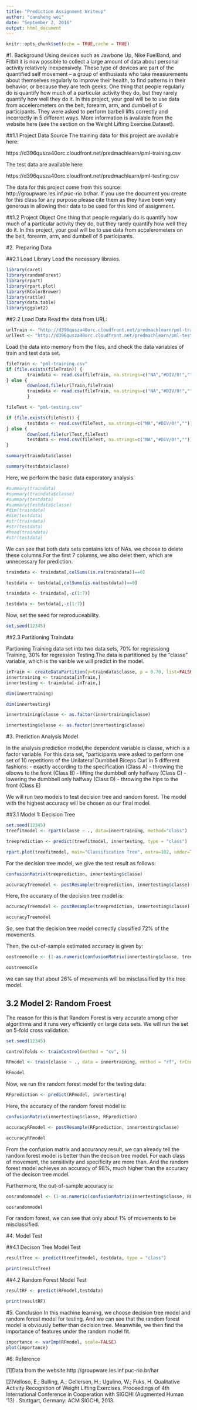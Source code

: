 ```yaml
---
title: "Prediction Assignment Writeup"
author: "cansheng wei"
date: "September 2, 2016"
output: html_document
---
```


```r
knitr::opts_chunk$set(echo = TRUE,cache = TRUE)
```

#1. Background 
Using devices such as Jawbone Up, Nike FuelBand, and Fitbit it is now possible to collect a large amount of data about personal activity relatively inexpensively. These type of devices are part of the quantified self movement – a group of enthusiasts who take measurements about themselves regularly to improve their health, to find patterns in their behavior, or because they are tech geeks. One thing that people regularly do is quantify how much of a particular activity they do, but they rarely quantify how well they do it. In this project, your goal will be to use data from accelerometers on the belt, forearm, arm, and dumbell of 6 participants. They were asked to perform barbell lifts correctly and incorrectly in 5 different ways. More information is available from the website here (see the section on the Weight Lifting Exercise Dataset).

##1.1 Project Data Source
The training data for this project are available here:

https://d396qusza40orc.cloudfront.net/predmachlearn/pml-training.csv

The test data are available here:

https://d396qusza40orc.cloudfront.net/predmachlearn/pml-testing.csv

The data for this project come from this source: http://groupware.les.inf.puc-rio.br/har. If you use the document you create for this class for any purpose please cite them as they have been very generous in allowing their data to be used for this kind of assignment.

##1.2 Project Object
One thing that people regularly do is quantify how much of a particular activity they do, but they rarely quantify how well they do it. In this project, your goal will be to use data from accelerometers on the belt, forearm, arm, and dumbell of 6 participants.

#2. Preparing Data

##2.1 Load Library
Load the necessary libraies.

```r
library(caret)
library(randomForest)
library(rpart)
library(rpart.plot)
library(RColorBrewer)
library(rattle)
library(data.table)
library(ggplot2)
```
##2.2 Load Data
Read the data from URL:
```r
urlTrain <- "http://d396qusza40orc.cloudfront.net/predmachlearn/pml-training.csv"
urlTest <- "http://d396qusza40orc.cloudfront.net/predmachlearn/pml-testing.csv"
```
Load the data into memory from the files, and check the data variables of train and test
data set.
```r
fileTrain <- "pml-training.csv"
if (file.exists(fileTrain)) {
        traindata <- read.csv(fileTrain, na.strings=c("NA","#DIV/0!",""))
} else { 
        download.file(urlTrain,fileTrain)
        traindata <- read.csv(fileTrain, na.strings=c("NA","#DIV/0!",""))
        }                           

fileTest <- "pml-testing.csv"

if (file.exists(fileTest)) {
        testdata <- read.csv(fileTest, na.strings=c("NA","#DIV/0!",""))
} else { 
        download.file(urlTest,fileTest)
        testdata <- read.csv(fileTest, na.strings=c("NA","#DIV/0!",""))
} 

summary(traindata$classe)

summary(testdata$classe)
```
Here, we perform the basic data exporatory analysis.

```r
#summary(traindata)
#summary(traindata$classe)
#summary(testdata)
#summary(testdata$classe)
#dim(traindata)
#dim(testdata)
#str(traindata)
#str(testdata)
#head(traindata)
#str(testdata)
```
We can see that both data sets contains lots of NAs. we choose to delete these columns.For the first 7 columns, we also delet them, which are unnecessary for prediction.
```r
traindata <- traindata[,colSums(is.na(traindata))==0]

testdata <- testdata[,colSums(is.na(testdata))==0]

traindata <- traindata[,-c(1:7)]

testdata <- testdata[,-c(1:7)]

```
Now, set the seed for reproduceability.

```r
set.seed(12345)
```
##2.3 Partitioning Traindata

Partioning Training data set into two data sets, 70% for regressiong Training, 30% for regression Testing.The data is partitioned by the "classe" variable, which is the varible we will predict in the model. 

```r
inTrain <- createDataPartition(y=traindata$classe, p = 0.70, list=FALSE)
innertraining <- traindata[inTrain,]
innertesting <- traindata[-inTrain,]

dim(innertraining)

dim(innertesting)

innertraining$classe <- as.factor(innertraining$classe)

innertesting$classe <- as.factor(innertesting$classe)

```
#3. Prediction Analysis Model

In the analysis prediction model,the dependent variable is classe, which is a factor variable. For this data set, “participants were asked to perform one set of 10 repetitions of the Unilateral Dumbbell Biceps Curl in 5 different fashions: - exactly according to the specification (Class A) - throwing the elbows to the front (Class B) - lifting the dumbbell only halfway (Class C) - lowering the dumbbell only halfway (Class D) - throwing the hips to the front (Class E)

We will run two models to test decision tree and random forest. The model with the highest accuracy will be chosen as our final model.

##3.1 Model 1: Decision Tree

```r
set.seed(12345)
treefitmodel <- rpart(classe ~ ., data=innertraining, method="class")

treeprediction <- predict(treefitmodel, innertesting, type = "class")

rpart.plot(treefitmodel, main="Classification Tree", extra=102, under=TRUE, faclen=0)

```

For the decision tree model, we give the test result as follows:

```r

confusionMatrix(treeprediction, innertesting$classe)

accuracyTreemodel <- postResample(treeprediction, innertesting$classe)

```
Here, the accuracy of the decision tree model is:

```r

accuracyTreemodel <- postResample(treeprediction, innertesting$classe)

accuracyTreemodel

```

So, see that the decision tree model correctly classified 72% of the movements. 

Then, the out-of-sample estimated accuracy is given by:

```r
oostreemodle <- (1-as.numeric(confusionMatrix(innertesting$classe, treeprediction)$overall[1]))

oostreemodle

```
we can say that about 26% of movements will be misclassified by the tree model.


## 3.2 Model 2: Random Froest
The reason for this is that Random Forest is very accurate among other algorithms and it runs very efficiently on large data sets. We will run the set on 5-fold cross validation.

```r
set.seed(12345)

controlfolds <- trainControl(method = "cv", 5)

RFmodel <- train(classe ~ ., data = innertraining, method = "rf", trControl = controlfolds, ntree = 250)

RFmodel

```
Now, we run the random forest model for the testing data:

```r

RFprediction <- predict(RFmodel, innertesting)

```

Here, the accuracy of the random forest model is:

```r

confusionMatrix(innertesting$classe, RFprediction)

accuracyRFmodel <- postResample(RFprediction, innertesting$classe)

accuracyRFmodel

```

From the confusion matrix and accurancy result, we can already tell the random forest model is better than the decison tree model. For each class of movement, the sensitivity and specificity are more than. And the random forest model achieves an accuracy of 98%, much higher than the accuracy of the decison tree model.

Furthermore, the out-of-sample accuracy is:

```r
oosrandommodel <- (1-as.numeric(confusionMatrix(innertesting$classe, RFprediction)$overall[1]))

oosrandommodel

```

For random forest, we can see that only about 1% of movements to be misclassified.

#4. Model Test

##4.1 Decison Tree Model Test
```r
resultTree <- predict(treefitmodel, testdata, type = "class")

print(resultTree)
```
##4.2 Random Forest Model Test

```r
resultRF <- predict(RFmodel,testdata)

print(resultRF)
```

#5. Conclusion
In this machine learning, we choose decision tree model and random forest model for testing. And we can see that the random forest model is obviously better than decision tree. Meanwhile, we then find the importance of features under the random model fit.

```r
importance <- varImp(RFmodel, scale=FALSE)
plot(importance)
```

#6. Reference

[1]Data from the website:http://groupware.les.inf.puc-rio.br/har

[2]Velloso, E.; Bulling, A.; Gellersen, H.; Ugulino, W.; Fuks, H. Qualitative Activity Recognition of Weight Lifting Exercises. Proceedings of 4th International Conference in Cooperation with SIGCHI (Augmented Human ’13) . Stuttgart, Germany: ACM SIGCHI, 2013.
